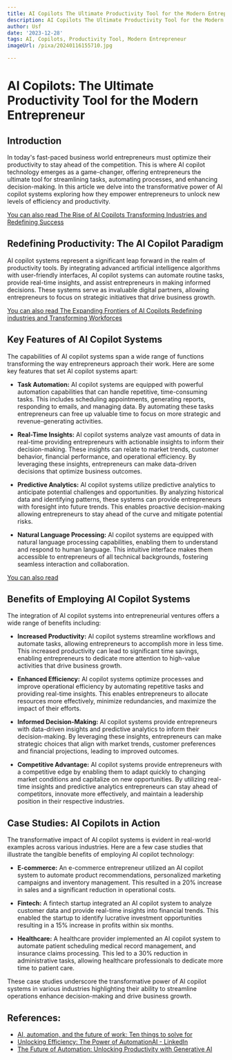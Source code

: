 ```yaml
---
title: AI Copilots The Ultimate Productivity Tool for the Modern Entrepreneur
description: AI Copilots The Ultimate Productivity Tool for the Modern Entrepreneur
author: Usf
date: '2023-12-28'
tags: AI, Copilots, Productivity Tool, Modern Entrepreneur
imageUrl: /pixa/20240116155710.jpg

---
```

# AI Copilots: The Ultimate Productivity Tool  for the Modern Entrepreneur

## Introduction

In today's fast-paced business world entrepreneurs must optimize their productivity to stay ahead of the competition. This is where AI copilot technology emerges as a game-changer,  offering entrepreneurs the  ultimate tool  for streamlining tasks,  automating processes, and enhancing decision-making. In this article we delve into the  transformative  power of AI copilot systems exploring how they empower  entrepreneurs  to unlock new levels of efficiency and productivity.

[You can also read The Rise  of AI Copilots Transforming Industries and Redefining Success](The%20Rise%20of%20AI%20Copilots%20Transforming%20Industries%20and%20Redefining%20Success)


## Redefining Productivity:  The AI Copilot  Paradigm

AI copilot systems represent a significant  leap forward in the realm of productivity tools. By integrating advanced artificial intelligence algorithms with user-friendly interfaces,  AI copilot systems can automate routine tasks, provide  real-time  insights, and assist entrepreneurs in making informed decisions. These systems serve as  invaluable digital partners, allowing entrepreneurs to  focus on strategic initiatives that drive business growth.

[You can also read The  Expanding Frontiers of AI Copilots Redefining industries and Transforming Workforces](The%20Expanding%20Frontiers%20of%20AI%20Copilots%20Redefining%20industries%20and%20Transforming%20Workforces)


## Key Features of  AI Copilot Systems

The capabilities of AI copilot  systems span a wide range of functions transforming the way entrepreneurs approach their work. Here  are  some key features  that set AI copilot systems apart:

- **Task  Automation:** AI copilot systems are equipped with  powerful automation capabilities  that can handle repetitive, time-consuming tasks. This  includes scheduling appointments, generating reports, responding to emails,  and managing data. By automating these tasks entrepreneurs  can free up valuable time to focus on  more strategic and revenue-generating activities.

- **Real-Time Insights:** AI copilot  systems analyze vast amounts of  data in real-time providing entrepreneurs with actionable insights  to  inform their decision-making.  These insights  can relate to market trends, customer behavior, financial performance, and  operational efficiency. By leveraging these insights, entrepreneurs can  make data-driven decisions that optimize business outcomes.

- **Predictive Analytics:** AI copilot systems utilize predictive analytics  to anticipate  potential  challenges and opportunities. By analyzing historical data and identifying patterns, these systems  can provide entrepreneurs with foresight into future trends. This enables proactive decision-making  allowing entrepreneurs to stay ahead of the curve and mitigate potential risks.

- **Natural Language Processing:** AI copilot systems are equipped with natural language processing capabilities, enabling them to understand and respond to human language. This intuitive interface makes them accessible to entrepreneurs of all technical backgrounds, fostering seamless interaction  and collaboration.

[You  can also read ]()


## Benefits of Employing AI Copilot Systems

The integration of AI copilot systems into entrepreneurial ventures offers a  wide range of benefits including:

- **Increased Productivity:** AI copilot systems streamline workflows and automate tasks, allowing entrepreneurs to accomplish  more in less time. This increased productivity can lead to significant time savings, enabling entrepreneurs to dedicate more attention to high-value activities that drive business growth.

- **Enhanced Efficiency:**  AI copilot systems optimize processes and improve operational efficiency by automating repetitive tasks and providing real-time insights. This enables entrepreneurs to allocate resources more effectively, minimize redundancies, and maximize the impact of their efforts.

- **Informed Decision-Making:** AI copilot systems provide entrepreneurs with data-driven insights and predictive analytics  to inform their decision-making. By leveraging these  insights, entrepreneurs can make strategic choices that align with market trends, customer  preferences and financial projections, leading to improved outcomes.

- **Competitive Advantage:** AI copilot systems provide entrepreneurs with a competitive edge by enabling them  to adapt quickly  to changing market conditions and capitalize on new opportunities. By utilizing real-time insights and  predictive analytics entrepreneurs can stay  ahead of competitors, innovate more effectively, and maintain a leadership  position in their respective  industries.

## Case Studies: AI Copilots in Action

The transformative impact of AI copilot systems is evident in real-world examples across various industries. Here are  a few case studies that illustrate  the tangible benefits of employing AI copilot technology:

- **E-commerce:** An e-commerce entrepreneur utilized an AI  copilot  system to automate product recommendations, personalized marketing  campaigns and  inventory management.  This resulted in a  20% increase in sales and a significant reduction in operational costs.

- **Fintech:** A fintech startup integrated an AI copilot system to analyze customer data and provide  real-time insights into financial  trends. This enabled the startup to identify lucrative investment opportunities resulting in a 15% increase in profits within six months.

- **Healthcare:** A healthcare provider implemented an AI copilot system to automate  patient scheduling medical record management, and insurance claims processing. This led to a 30%  reduction in administrative tasks, allowing  healthcare professionals to dedicate more time to patient care.

These case studies underscore the transformative power  of AI  copilot systems in various industries highlighting their  ability to streamline operations enhance decision-making and drive business growth.

## References:
- [AI, automation, and the future of work: Ten things to solve for](https://www.mckinsey.com/featured-insights/future-of-work/ai-automation-and-the-future-of-work-ten-things-to-solve-for)
- [Unlocking Efficiency: The Power of AutomationAI - LinkedIn](https://www.linkedin.com/pulse/unlocking-efficiency-power-automationai-nktechreview-x5lic?trk=public_post_main-feed-card_feed-article-content)
- [The Future of Automation: Unlocking Productivity with Generative AI](https://www.youtube.com/watch?v=IJtBhuvEIms)
